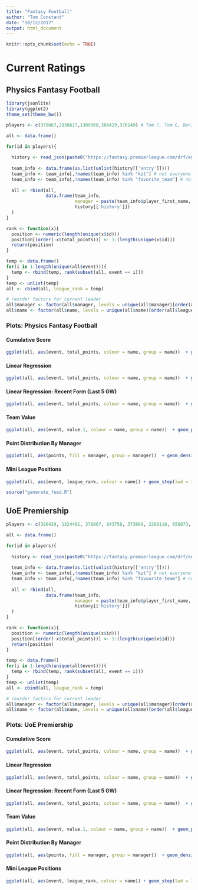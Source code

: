 ```yaml
---
title: "Fantasy Football"
author: "Tom Constant"
date: "10/12/2017"
output: html_document
---
```


```r
knitr::opts_chunk$set(echo = TRUE)
```

# Current Ratings {.tabset}

## Physics Fantasy Football  



```r
library(jsonlite)
library(ggplot2)
theme_set(theme_bw())
```


```r
players <- c(378067,2938617,1309360,386429,376149) # Tom C, Tom G, Ben, Ian, Gareth

all <- data.frame()

for(id in players){
  
  history <- read_json(paste0("https://fantasy.premierleague.com/drf/entry/",id,"/history"), simplifyVector = T)
  
  team_info <- data.frame(as.list(unlist(history[['entry']])))
  team_info <- team_info[,!names(team_info) %in% "kit"] # not everyone designs a kit
  team_info <- team_info[,!names(team_info) %in% "favorite_team"] # not everyone sets a fav team
  
  all <- rbind(all,
               data.frame(team_info, 
                          manager = paste(team_info$player_first_name, team_info$player_last_name), 
                          history[['history']])
  )
}

rank <- function(x){
  position <- numeric(length(unique(x$id)))
  position[(order(-x$total_points))] <- 1:(length(unique(x$id)))
  return(position)
}

temp <- data.frame()
for(i in 1:length(unique(all$event))){
  temp <- rbind(temp, rank(subset(all, event == i)))
}
temp <- unlist(temp)
all <- cbind(all, league_rank = temp)

# reorder factors for current leader
all$manager <- factor(all$manager, levels = unique(all$manager)[order(all$league_rank[all$event == max(all$event)])])
all$name <- factor(all$name, levels = unique(all$name)[order(all$league_rank[all$event == max(all$event)])])

```

### Plots: Physics Fantasy Football {.tabset .tabset-fade .tabset-pills}

####  Cumulative Score

```r
ggplot(all, aes(event, total_points, colour = name, group = name))  + geom_point() + geom_line()
```

#### Linear Regression 

```r
ggplot(all, aes(event, total_points, colour = name, group = name))  + geom_point() + geom_smooth(method = "lm", fullrange = TRUE, se = F) + xlim(NA, 38)
```

#### Linear Regression: Recent Form (Last 5 GW)

```r
ggplot(all, aes(event, total_points, colour = name, group = name))  + geom_point() + geom_smooth(data = subset(all, event >= (max(event)-5)), method = "lm", fullrange = TRUE, se = F) + xlim(NA, 38)
```

#### Team Value

```r
ggplot(all, aes(event, value.1, colour = name, group = name))  + geom_point() + geom_smooth()
```

#### Point Distribution By Manager

```r
ggplot(all, aes(points, fill = manager, group = manager))  + geom_density() + facet_grid(manager~.) + coord_cartesian(expand = c(0,0)) + xlim(0,NA)
```

#### Mini League Positions

```r
ggplot(all, aes(event, league_rank, colour = name)) + geom_step(lwd = 1.25)+ geom_point(size = 3) + facet_grid(manager ~ .)  + scale_y_continuous(breaks=1:5, trans = "reverse")
```

```r
source("generate_feed.R")
```

## UoE Premiership

```r
players <- c(386429, 1324461, 378067, 843758, 373089, 2268116, 656073, 1878698, 3605945) 

all <- data.frame()

for(id in players){
  
  history <- read_json(paste0("https://fantasy.premierleague.com/drf/entry/",id,"/history"), simplifyVector = T)
  
  team_info <- data.frame(as.list(unlist(history[['entry']])))
  team_info <- team_info[,!names(team_info) %in% "kit"] # not everyone designs a kit
  team_info <- team_info[,!names(team_info) %in% "favourite_team"] # not everyone sets a fav team
  
  all <- rbind(all,
               data.frame(team_info, 
                          manager = paste(team_info$player_first_name, team_info$player_last_name), 
                          history[['history']])
  )
}

rank <- function(x){
  position <- numeric(length(unique(x$id)))
  position[(order(-x$total_points))] <- 1:(length(unique(x$id)))
  return(position)
}

temp <- data.frame()
for(i in 1:length(unique(all$event))){
  temp <- rbind(temp, rank(subset(all, event == i)))
}
temp <- unlist(temp)
all <- cbind(all, league_rank = temp)

# reorder factors for current leader
all$manager <- factor(all$manager, levels = unique(all$manager)[order(all$league_rank[all$event == max(all$event)])])
all$name <- factor(all$name, levels = unique(all$name)[order(all$league_rank[all$event == max(all$event)])])

```

### Plots: UoE Premiership {.tabset .tabset-fade .tabset-pills}

####  Cumulative Score

```r
ggplot(all, aes(event, total_points, colour = name, group = name))  + geom_point() + geom_line()
```

#### Linear Regression 

```r
ggplot(all, aes(event, total_points, colour = name, group = name))  + geom_point() + geom_smooth(method = "lm", fullrange = TRUE, se = F) + xlim(NA, 38)
```

#### Linear Regression: Recent Form (Last 5 GW)

```r
ggplot(all, aes(event, total_points, colour = name, group = name))  + geom_point() + geom_smooth(data = subset(all, event >= (max(event)-5)), method = "lm", fullrange = TRUE, se = F) + xlim(NA, 38)
```

#### Team Value

```r
ggplot(all, aes(event, value.1, colour = name, group = name))  + geom_point() + geom_smooth()
```

#### Point Distribution By Manager

```r
ggplot(all, aes(points, fill = manager, group = manager))  + geom_density() + facet_grid(manager~.) + coord_cartesian(expand = c(0,0))  + xlim(0,NA)
```

#### Mini League Positions

```r
ggplot(all, aes(event, league_rank, colour = name)) + geom_step(lwd = 1.25) + geom_point(size = 3) + facet_grid(manager ~ .) + scale_y_continuous(breaks=1:9, trans = "reverse")
```